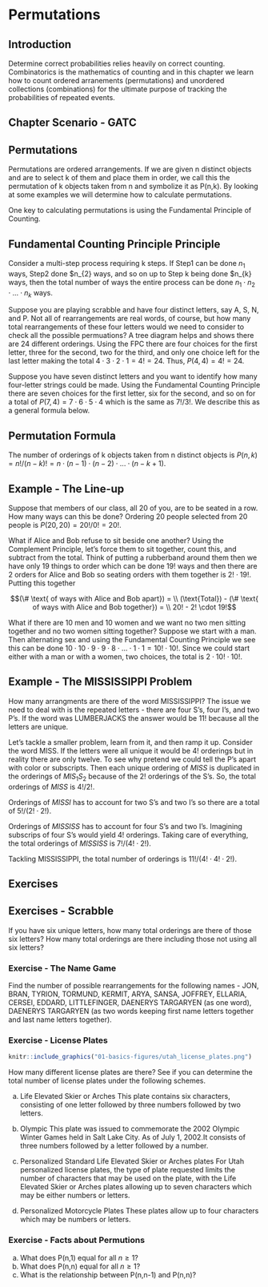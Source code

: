 # Permutations {#permutations}

## Introduction {#introduction}

Determine correct probabilities relies heavily on correct counting. Combinatorics is the mathematics of counting and in this chapter we learn how to count ordered arranements (permutations) and unordered collections (combinations) for the ultimate purpose of tracking the probabilities of repeated events.

## Chapter Scenario - GATC   {#chapter_scenario}


## Permutations {#permutations}

Permutations are ordered arrangements. If we are given n distinct objects and are to select k of them and place them in order, we call this the permutation of k objects taken from n and symbolize it as P(n,k). By looking at some examples we will determine how to calculate permutations.

One key to calculating permutations is using the Fundamental Principle of Counting. 

## Fundamental Counting Principle Principle{#fundamental_counting_principle}
Consider a multi-step process requiring k steps. If Step1 can be done $n_{1}$ ways, Step2 done $n_{2} ways, and so on up to Step k being done $n_{k} ways, then the total number of ways the entire process can be done $n_{1} \cdot n_{2} \cdot ... \cdot n_{k}$ ways.

Suppose you are playing scrabble and have four distinct letters, say A, S, N, and P. Not all of rearrangements are real words, of course, but how many total rearrangements of these four letters would we need to consider to check all the possible permuations? A tree diagram helps and shows there are 24 different orderings. Using the FPC there are four choices for the first letter, three for the second, two for the third, and only one choice left for the last letter making the total $4 \cdot 3 \cdot 2 \cdot 1=4!=24$. Thus, $P(4,4)=4!=24$.

Suppose you have seven distinct letters and you want to identify how many four-letter strings could be made. Using the Fundamental Counting Principle there are seven choices for the first letter, six for the second, and so on for a total of $P(7,4)=7 \cdot 6 \cdot 5 \cdot 4$ which is the same as $7!/3!$. We describe this as a general formula below.

## Permutation Formula
The number of orderings of k objects taken from n distinct objects is $P(n,k)=n!/(n-k)!=n \cdot (n-1) \cdot (n-2) \cdot ... \cdot (n-k+1)$.

## Example - The Line-up

Suppose that members of our class, all 20 of you, are to be seated in a row. How many ways can this be done? Ordering 20 people selected from 20 people is $P(20,20)=20!/0!=20!$. 

What if Alice and Bob refuse to sit beside one another? Using the Complement Principle, let's force them to sit together, count this, and subtract from the total. Think of putting a rubberband around them then we have only 19 things to order which can be done $19!$ ways and then there are 2 orders for Alice and Bob so seating orders with them together is $2! \cdot 19!$. Putting this together

$$(\# \text{ of ways with Alice and Bob apart}) = \\ 
(\text{Total}) - (\# \text{ of ways with Alice and Bob together}) = \\
20! - 2! \cdot 19!$$

What if there are 10 men and 10 women and we want no two men sitting together and no two women sitting together? Suppose we start with a man. Then alternating sex and using the Fundamental Counting Principle we see this can be done $10 \cdot 10 \cdot 9 \cdot 9 \cdot 8 \cdot ... \cdot 1 \cdot 1 = 10! \cdot 10!$. Since we could start either with a man or with a women, two choices, the total is $2 \cdot 10! \cdot 10!$.


## Example - The MISSISSIPPI Problem {#example_the_mississippi_problem}

How many arrangments are there of the word MISSISSIPPI? The issue we need to deal with is the repeated letters - there are four S's, four I's, and two P's. If the word was LUMBERJACKS the answer would be $11!$ because all the letters are unique.

Let's tackle a smaller problem, learn from it, and then ramp it up. Consider the word MISS. If the letters were all unique it would be $4!$ orderings but in reality there are only twelve. To see why pretend we could tell the P's apart with color or subscripts. Then each unique ordering of $MISS$ is duplicated in the orderings of $MIS_{1}S_{2}$ because of the $2!$ orderings of the S's. So, the total orderings of $MISS$ is $4!/2!$.

Orderings of $MISSI$ has to account for two S's and two I's so there are a total of $5!/(2! \cdot 2!)$.

Orderings of $MISSISS$ has to account for four S's and two I's. Imagining subscrips of four S's would yield $4!$ orderings. Taking care of everything, the total orderings of $MISSISS$ is $7!/(4! \cdot 2!)$.

Tackling MISSISSIPPI, the total number of orderings is $11!/(4! \cdot 4! \cdot 2!)$.

## Exercises {#exercises}

## Exercises - Scrabble
If you have six unique letters, how many total orderings are there of those six letters? How many total orderings are there including those not using all six letters?

### Exercise - The Name Game 
Find the number of possible rearrangements for the following names - JON, BRAN, TYRION, TORMUND, KERMIT, ARYA, SANSA, JOFFREY, ELLARIA, CERSEI, EDDARD, LITTLEFINGER, DAENERYS TARGARYEN (as one word), DAENERYS TARGARYEN (as two words keeping first name letters together and last name letters together).

### Exercise - License Plates

```r
knitr::include_graphics("01-basics-figures/utah_license_plates.png")
```

How many different license plates are there? See if you can determine the total number of license plates under the following schemes. 

(a) Life Elevated Skier or Arches
This plate contains six characters, consisting of one letter followed by three numbers followed by two letters. 

(b) Olympic
This plate was issued to commemorate the 2002 Olympic Winter Games held in Salt Lake City. As of July 1, 2002.It consists of three numbers followed by a letter followed by a number.

(c) Personalized Standard Life Elevated Skier or Arches plates
For Utah personalized license plates, the type of plate requested limits the number of characters that may be used on the plate, with the Life Elevated Skier or Arches plates allowing up to seven characters which may be either numbers or letters.

(d) Personalized Motorcycle Plates
These plates allow up to four characters which may be numbers or letters.

### Exercise - Facts about Permutions

(a) What does P(n,1) equal for all $n \geq 1$?
(b) What does P(n,n) equal for all $n \geq 1$?
(c) What is the relationship between P(n,n-1) and P(n,n)?

